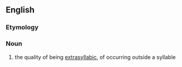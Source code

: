 ==English==

===Etymology===
{{suffix|extrasyllabic|ity|lang=en}}

===Noun===
{{en-noun|-}}

# {{lb|en|phonology}} the quality of being [[extrasyllabic]], of occurring outside a syllable